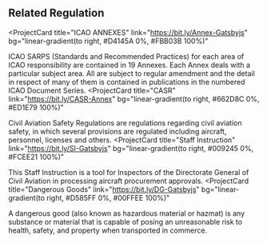 ## Related Regulation

<ProjectCard
  title="ICAO ANNEXES"
  link="https://bit.ly/Annex-Gatsbyjs"
  bg="linear-gradient(to right, #D4145A 0%, #FBB03B 100%)"
>
  ICAO SARPS (Standards and Recommended Practices) for each area of ICAO responsibility are contained in 19 Annexes. 
  Each Annex deals with a particular subject area. All are subject to regular amendment and the detail in 
  respect of many of them is contained in publications in the numbered ICAO Document Series.
</ProjectCard>
<ProjectCard
  title="CASR"
  link="https://bit.ly/CASR-Annex"
  bg="linear-gradient(to right, #662D8C 0%, #ED1E79 100%)"
>
  Civil Aviation Safety Regulations are regulations regarding civil aviation safety, 
  in which several provisions are regulated including aircraft, personnel, licenses and others.
</ProjectCard>
<ProjectCard
  title="Staff Instruction"
  link="https://bit.ly/SI-Gatsbyjs"
  bg="linear-gradient(to right, #009245 0%, #FCEE21 100%)"
>
  This Staff Instruction is a tool for Inspectors of the Directorate General of Civil Aviation in processing aircraft procurement approvals.
</ProjectCard>
<ProjectCard
  title="Dangerous Goods"
  link="https://bit.ly/DG-Gatsbyjs"
  bg="linear-gradient(to right, #D585FF 0%, #00FFEE 100%)"
>
  A dangerous good (also known as hazardous material or hazmat) is any substance or material 
  that is capable of posing an unreasonable risk to health, safety, and property when transported in commerce.
</ProjectCard>
